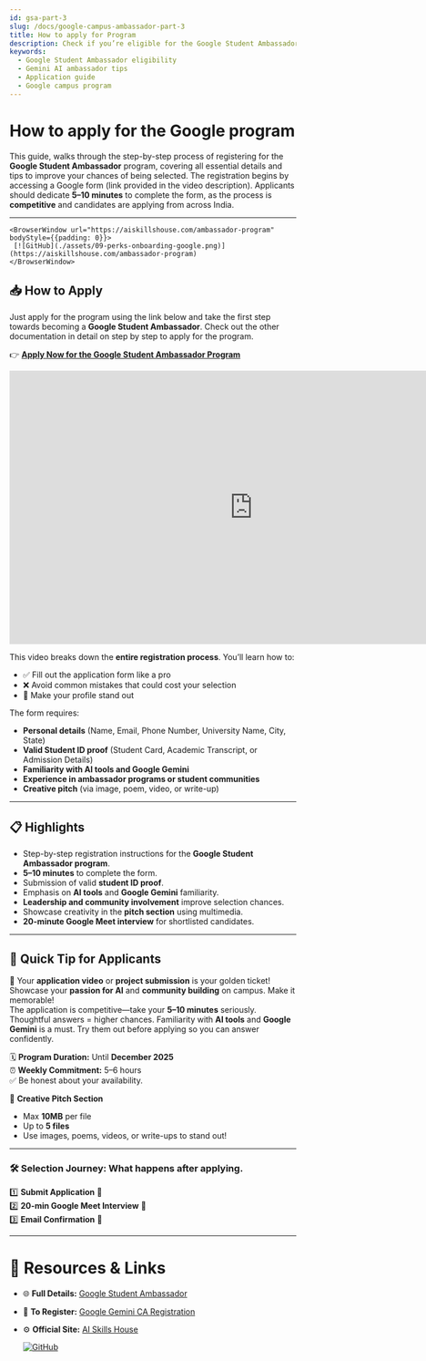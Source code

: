 ```yaml
---
id: gsa-part-3
slug: /docs/google-campus-ambassador-part-3
title: How to apply for Program
description: Check if you’re eligible for the Google Student Ambassador Program and learn how to submit a standout application.
keywords:
  - Google Student Ambassador eligibility
  - Gemini AI ambassador tips
  - Application guide
  - Google campus program
---
```


# How to apply for the Google program


This guide, walks through the step-by-step process of registering for the **Google Student Ambassador** program, covering all essential details and tips to improve your chances of being selected. 
The registration begins by accessing a Google form (link provided in the video description). Applicants should dedicate **5–10 minutes** to complete the form, as the process is **competitive** and candidates are applying from across India.

---

    <BrowserWindow url="https://aiskillshouse.com/ambassador-program" bodyStyle={{padding: 0}}>    
     [![GitHub](./assets/09-perks-onboarding-google.png)](https://aiskillshouse.com/ambassador-program)
    </BrowserWindow>

## 📥 How to Apply
Just apply for the program using the link below and take the first step towards becoming
 a **Google Student Ambassador**. Check out the other documentation in detail on step by step to apply for the program.

👉 **[Apply Now for the Google Student Ambassador Program](https://event.recodehive.com/gemini)**


<iframe width="853" height="480" src="https://www.youtube.com/embed/E8UGbV6F5FY" title="How to Apply for the Google Student Ambassador Program 2025" frameborder="0" allow="accelerometer; autoplay; clipboard-write; encrypted-media; gyroscope; picture-in-picture; web-share" referrerpolicy="strict-origin-when-cross-origin" allowfullscreen></iframe>

This video breaks down the **entire registration process**. You’ll learn how to:

- ✅ Fill out the application form like a pro  
- ❌ Avoid common mistakes that could cost your selection  
- 🌟 Make your profile stand out  

The form requires:
- **Personal details** (Name, Email, Phone Number, University Name, City, State)
- **Valid Student ID proof** (Student Card, Academic Transcript, or Admission Details)
- **Familiarity with AI tools and Google Gemini**
- **Experience in ambassador programs or student communities**
- **Creative pitch** (via image, poem, video, or write-up)

---

## 📋 Highlights
- Step-by-step registration instructions for the **Google Student Ambassador program**.
- **5–10 minutes** to complete the form.
- Submission of valid **student ID proof**.
- Emphasis on **AI tools** and **Google Gemini** familiarity.
- **Leadership and community involvement** improve selection chances.
- Showcase creativity in the **pitch section** using multimedia.
- **20-minute Google Meet interview** for shortlisted candidates.

---
## 🚀 Quick Tip for Applicants
🎯 Your **application video** or **project submission** is your golden ticket!  
Showcase your **passion for AI** and **community building** on campus. Make it memorable!  
The application is competitive—take your **5–10 minutes** seriously. Thoughtful answers = higher chances.
Familiarity with **AI tools** and **Google Gemini** is a must. Try them out before applying so you can answer confidently.


🗓 **Program Duration:** Until **December 2025**  
⏰ **Weekly Commitment:** 5–6 hours  
✅ Be honest about your availability.

🎨 **Creative Pitch Section**  
- Max **10MB** per file  
- Up to **5 files**  
- Use images, poems, videos, or write-ups to stand out!  

---

### 🛠 Selection Journey: What happens after applying.
1️⃣ **Submit Application** 📩  
2️⃣ **20-min Google Meet Interview** 🎥  
3️⃣ **Email Confirmation** 📧  

---

# 🔗 Resources & Links

- 🌐 **Full Details:** [Google Student Ambassador](https://event.recodehive.com/gemini)
- 📝 **To Register:** [Google Gemini CA Registration](https://event.recodehive.com/gemini)
- ⚙️ **Official Site:** [AI Skills House](https://aiskillshouse.com)

  [![GitHub](./assets/01-Google-banner.png)](https://aiskillshouse.com/)